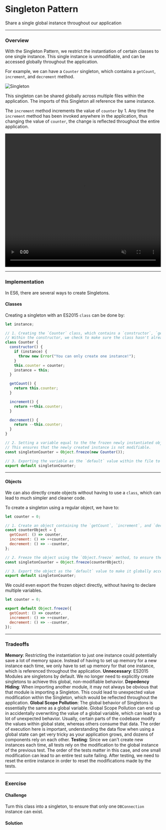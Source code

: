 
# Singleton Pattern

Share a single global instance throughout our application

---

### Overview

With the Singleton Pattern, we restrict the instantiation of certain classes to one single instance. This single instance is unmodifiable, and can be accessed globally throughout the application.

For example, we can have a `Counter` singleton, which contains a `getCount`, `increment`, and `decrement` method.

![Singleton](/design-patterns/singleton-pattern/1.png)

This singleton can be shared globally across multiple files within the application. The imports of this Singleton all reference the same instance.

The `increment` method increments the value of `counter` by 1. Any time the `increment` method has been invoked anywhere in the application, thus changing the value of `counter`, the change is reflected throughout the entire application.

<video
  width="100%"
  height="430"
  autoPlay
  muted
  loop
  src="https://res.cloudinary.com/dq8xfyhu4/video/upload/v1652717288/FM%20Workshop/Screen_Recording_2022-05-16_at_11.05.50_AM_xzeo41.mov"
  frameborder="0"
  allow="accelerometer; autoplay; clipboard-write; encrypted-media; gyroscope; picture-in-picture"
  allowFullScreen
  controls
/>

---

### Implementation

In ES6, there are several ways to create Singletons.

#### Classes

Creating a singleton with an ES2015 `class` can be done by:

```js highlight="1,3-5"
let instance;

// 1. Creating the `Counter` class, which contains a `constructor`, `getInstance`, `getCount`, `increment` and `decrement` method.
// Within the constructor, we check to make sure the class hasn't already been instantiated.
class Counter {
  constructor() {
    if (instance) {
      throw new Error("You can only create one instance!");
    }
    this.counter = counter;
    instance = this;
  }

  getCount() {
    return this.counter;
  }

  increment() {
    return ++this.counter;
  }

  decrement() {
    return --this.counter;
  }
}

// 2. Setting a variable equal to the the frozen newly instantiated object, by using the built-in `Object.freeze` method.
// This ensures that the newly created instance is not modifiable.
const singletonCounter = Object.freeze(new Counter());

// 3. Exporting the variable as the `default` value within the file to make it globally accessible.
export default singletonCounter;
```

---

#### Objects

We can also directly create objects without having to use a `class`, which can lead to much simpler and cleaner code.

To create a singleton using a regular object, we have to:

```js
let counter = 0;

// 1. Create an object containing the `getCount`, `increment`, and `decrement` method.
const counterObject = {
  getCount: () => counter,
  increment: () => ++counter,
  decrement: () => --counter,
};

// 2. Freeze the object using the `Object.freeze` method, to ensure the object is not modifiable.
const singletonCounter = Object.freeze(counterObject);

// 3. Export the object as the `default` value to make it globally accessible.
export default singletonCounter;
```

We could even export the frozen object directly, without having to declare multiple variables.

```js
let counter = 0;

export default Object.freeze({
  getCount: () => counter,
  increment: () => ++counter,
  decrement: () => --counter,
});
```

---

### Tradeoffs

<Callout type="green">
  <b>Memory</b>: Restricting the instantiation to just one instance could
  potentially save a lot of memory space. Instead of having to set up memory for
  a new instance each time, we only have to set up memory for that one instance,
  which is referenced throughout the application.
</Callout>

<Callout type="warning" emoji="⚠️">
  <b>Unnecessary</b>: ES2015 Modules are singletons by default. We no longer
  need to explicitly create singletons to achieve this global, non-modifiable
  behavior.
</Callout>

<Callout type="warning" emoji="⚠️">
  <b>Depedency Hiding</b>: When importing another module, it may not always be
  obvious that that module is importing a Singleton. This could lead to
  unexpected value modification within the Singleton, which would be reflected
  throughout the application.
</Callout>

<Callout type="warning" emoji="⚠️">
  <b>Global Scope Pollution</b>: The global behavior of Singletons is
  essentially the same as a global variable. Global Scope Pollution can end up
  in accidentally overwriting the value of a global variable, which can lead to
  a lot of unexpected behavior. Usually, certain parts of the codebase modify
  the values within global state, whereas others consume that data. The order of
  execution here is important, understanding the data flow when using a global
  state can get very tricky as your application grows, and dozens of components
  rely on each other.
</Callout>

<Callout type="warning" emoji="⚠️">
  <b>Testing</b>: Since we can't create new instances each time, all tests rely
  on the modification to the global instance of the previous test. The order of
  the tests matter in this case, and one small modification can lead to an
  entire test suite failing. After testing, we need to reset the entire instance
  in order to reset the modifications made by the tests.
</Callout>

---

### Exercise

#### Challenge

Turn this class into a singleton, to ensure that only one `DBConnection` instance can exist.

<StackBlitz name="node-cgtyiq" view="editor" />

#### Solution

<StackBlitz name="node-jg8qs8" view="editor" />
